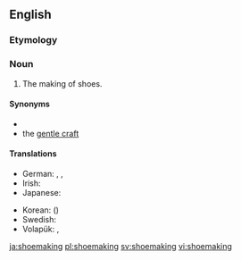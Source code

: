==English==
{{wikipedia}}

===Etymology===
{{affix|en|shoe|making}}

===Noun===
{{en-noun|-}}

# The making of shoes.

====Synonyms====
* {{l|en|cordwainery}}
* the [[gentle craft]]

====Translations====
{{trans-top|shoemaking}}
* German: {{t|de|Schuhherstellung|f}}, {{t|de|Schuhmacherei|f}}, {{t|de|Schusterei|f}}
* Irish: {{t|ga|gréasaíocht|f}}
* Japanese: {{t+|ja|製靴|tr=せいか, seika}}
{{trans-mid}}
* Korean: {{t+|ko|제화|sc=Hang}} ({{t+|ko|製靴|sc=Hani}})
* Swedish: {{t+|sv|skomakeri|n}}
* Volapük: {{t|vo|jukimek}}, {{t|vo|jukimekam}}
{{trans-bottom}}

[[ja:shoemaking]]
[[pl:shoemaking]]
[[sv:shoemaking]]
[[vi:shoemaking]]
